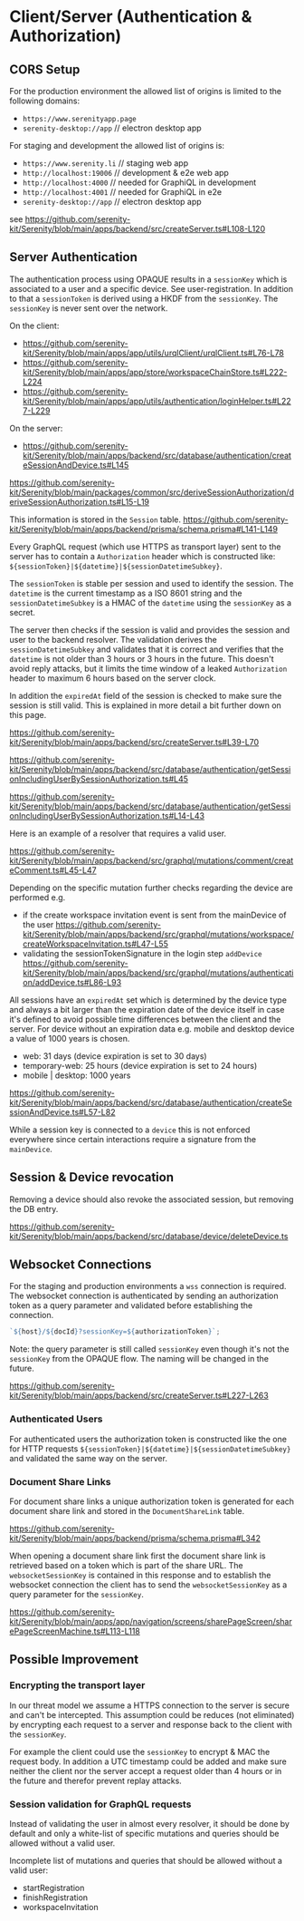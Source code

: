 # Client/Server (Authentication & Authorization)

## CORS Setup

For the production environment the allowed list of origins is limited to the following domains:

- `https://www.serenityapp.page`
- `serenity-desktop://app` // electron desktop app

For staging and development the allowed list of origins is:

- `https://www.serenity.li` // staging web app
- `http://localhost:19006` // development & e2e web app
- `http://localhost:4000` // needed for GraphiQL in development
- `http://localhost:4001` // needed for GraphiQL in e2e
- `serenity-desktop://app` // electron desktop app

see https://github.com/serenity-kit/Serenity/blob/main/apps/backend/src/createServer.ts#L108-L120

## Server Authentication

The authentication process using OPAQUE results in a `sessionKey` which is associated to a user and a specific device. See user-registration. In addition to that a `sessionToken` is derived using a HKDF from the `sessionKey`. The `sessionKey` is never sent over the network.

On the client:
- https://github.com/serenity-kit/Serenity/blob/main/apps/app/utils/urqlClient/urqlClient.ts#L76-L78
- https://github.com/serenity-kit/Serenity/blob/main/apps/app/store/workspaceChainStore.ts#L222-L224
- https://github.com/serenity-kit/Serenity/blob/main/apps/app/utils/authentication/loginHelper.ts#L227-L229

On the server:
- https://github.com/serenity-kit/Serenity/blob/main/apps/backend/src/database/authentication/createSessionAndDevice.ts#L145

https://github.com/serenity-kit/Serenity/blob/main/packages/common/src/deriveSessionAuthorization/deriveSessionAuthorization.ts#L15-L19

This information is stored in the `Session` table. https://github.com/serenity-kit/Serenity/blob/main/apps/backend/prisma/schema.prisma#L141-L149

Every GraphQL request (which use HTTPS as transport layer) sent to the server has to contain a `Authorization` header which is constructed like: `${sessionToken}|${datetime}|${sessionDatetimeSubkey}`.

The `sessionToken` is stable per session and used to identify the session. The `datetime` is the current timestamp as a ISO 8601 string and the `sessionDatetimeSubkey` is a HMAC of the `datetime` using the `sessionKey` as a secret.

The server then checks if the session is valid and provides the session and user to the backend resolver. The validation derives the `sessionDatetimeSubkey` and validates that it is correct and verifies that the `datetime` is not older than 3 hours or 3 hours in the future. This doesn't avoid reply attacks, but it limits the time window of a leaked `Authorization` header to maximum 6 hours based on the server clock.

In addition the `expiredAt` field of the session is checked to make sure the session is still valid. This is explained in more detail a bit further down on this page.

https://github.com/serenity-kit/Serenity/blob/main/apps/backend/src/createServer.ts#L39-L70

https://github.com/serenity-kit/Serenity/blob/main/apps/backend/src/database/authentication/getSessionIncludingUserBySessionAuthorization.ts#L45

https://github.com/serenity-kit/Serenity/blob/main/apps/backend/src/database/authentication/getSessionIncludingUserBySessionAuthorization.ts#L14-L43

Here is an example of a resolver that requires a valid user.

https://github.com/serenity-kit/Serenity/blob/main/apps/backend/src/graphql/mutations/comment/createComment.ts#L45-L47

Depending on the specific mutation further checks regarding the device are performed e.g.

- if the create workspace invitation event is sent from the mainDevice of the user https://github.com/serenity-kit/Serenity/blob/main/apps/backend/src/graphql/mutations/workspace/createWorkspaceInvitation.ts#L47-L55
- validating the sessionTokenSignature in the login step `addDevice` https://github.com/serenity-kit/Serenity/blob/main/apps/backend/src/graphql/mutations/authentication/addDevice.ts#L86-L93

All sessions have an `expiredAt` set which is determined by the device type and always a bit larger than the expiration date of the device itself in case it's defined to avoid possible time differences between the client and the server. For device without an expiration data e.g. mobile and desktop device a value of 1000 years is chosen.

- web: 31 days (device expiration is set to 30 days)
- temporary-web: 25 hours (device expiration is set to 24 hours)
- mobile | desktop: 1000 years

https://github.com/serenity-kit/Serenity/blob/main/apps/backend/src/database/authentication/createSessionAndDevice.ts#L57-L82

While a session key is connected to a `device` this is not enforced everywhere since certain interactions require a signature from the `mainDevice`.

## Session & Device revocation

Removing a device should also revoke the associated session, but removing the DB entry.

https://github.com/serenity-kit/Serenity/blob/main/apps/backend/src/database/device/deleteDevice.ts

## Websocket Connections

For the staging and production environments a `wss` connection is required. The websocket connection is authenticated by sending an authorization token as a query parameter and validated before establishing the connection.

```js
`${host}/${docId}?sessionKey=${authorizationToken}`;
```

Note: the query parameter is still called `sessionKey` even though it's not the `sessionKey` from the OPAQUE flow. The naming will be changed in the future.

https://github.com/serenity-kit/Serenity/blob/main/apps/backend/src/createServer.ts#L227-L263

### Authenticated Users

For authenticated users the authorization token is constructed like the one for HTTP requests `${sessionToken}|${datetime}|${sessionDatetimeSubkey}` and validated the same way on the server.

### Document Share Links

For document share links a unique authorization token is generated for each document share link and stored in the `DocumentShareLink` table.

https://github.com/serenity-kit/Serenity/blob/main/apps/backend/prisma/schema.prisma#L342

When opening a document share link first the document share link is retrieved based on a token which is part of the share URL. The `websocketSessionKey` is contained in this response and to establish the websocket connection the client has to send the `websocketSessionKey` as a query parameter for the `sessionKey`.

https://github.com/serenity-kit/Serenity/blob/main/apps/app/navigation/screens/sharePageScreen/sharePageScreenMachine.ts#L113-L118

## Possible Improvement

### Encrypting the transport layer

In our threat model we assume a HTTPS connection to the server is secure and can't be intercepted. This assumption could be reduces (not eliminated) by encrypting each request to a server and response back to the client with the `sessionKey`.

For example the client could use the `sessionKey` to encrypt & MAC the request body. In addition a UTC timestamp could be added and make sure neither the client nor the server accept a request older than 4 hours or in the future and therefor prevent replay attacks.

### Session validation for GraphQL requests

Instead of validating the user in almost every resolver, it should be done by default and only a white-list of specific mutations and queries should be allowed without a valid user.

Incomplete list of mutations and queries that should be allowed without a valid user:

- startRegistration
- finishRegistration
- workspaceInvitation

